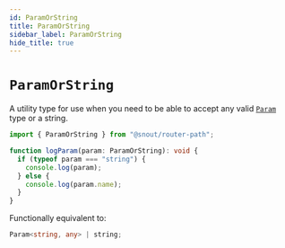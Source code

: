 ```yaml
---
id: ParamOrString
title: ParamOrString
sidebar_label: ParamOrString
hide_title: true
---
```


# `ParamOrString`

A utility type for use when you need to be able to accept any valid [`Param`]
type or a string.

[`param`]: Param.mdx

```ts no-transpile
import { ParamOrString } from "@snout/router-path";

function logParam(param: ParamOrString): void {
  if (typeof param === "string") {
    console.log(param);
  } else {
    console.log(param.name);
  }
}
```

Functionally equivalent to:

```ts no-transpile
Param<string, any> | string;
```
